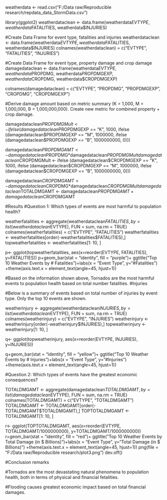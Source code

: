 
weatherdata <- read.csv("F:/Data raw/Reproducible research/repdata_data_StormData.csv")
  

library(ggplot2)
weatherdataclean <- data.frame(weatherdata$EVTYPE,weatherdata$FATALITIES, weatherdata$INJURIES)

#Create Data Frame for event type, fatalities and injuries
weatherdataclean <- data.frame(weatherdata$EVTYPE,weatherdata$FATALITIES, weatherdata$INJURIES)
colnames(weatherdataclean) = c("EVTYPE", "FATALITIES", "INJURIES")


#Create Data Frame for event type, property damage and crop damage
damagedataclean <- data.frame(weatherdata$EVTYPE,weatherdata$PROPDMG, weatherdata$PROPDMGEXP, weatherdata$CROPDMG, weatherdata$CROPDMGEXP)

colnames(damagedataclean) = c("EVTYPE", "PROPDMG", "PROPDMGEXP", "CROPDMG", "CROPDMGEXP")


#Derive damage amount based on metric summary (K = 1,000, M = 1,000,000, B = 1,000,000,000). Create new metric for combined property + crop damage.

damagedataclean$PROPDMGMult <- ifelse (damagedataclean$PROPDMGEXP == "K", 1000, ifelse (damagedataclean$PROPDMGEXP == "M", 1000000, ifelse (damagedataclean$PROPDMGEXP == "B", 1000000000, 0)))

damagedataclean$PROPDMGAMT <- damagedataclean$PROPDMG*damagedataclean$PROPDMGMult
damagedataclean$CROPDMGMult <- ifelse (damagedataclean$CROPDMGEXP == "K", 1000, ifelse (damagedataclean$CROPDMGEXP == "M", 1000000, ifelse (damagedataclean$CROPDMGEXP == "B", 1000000000, 0)))

damagedataclean$CROPDMGAMT <- damagedataclean$CROPDMG*damagedataclean$CROPDMGMult
damagedataclean$TOTALDMGAMT <- damagedataclean$PROPDMGAMT+damagedataclean$CROPDMGAMT


#Results
#Question 1: Which types of events are most harmful to population health?

weatherfatalities <- aggregate(weatherdataclean$FATALITIES, by = list(weatherdataclean$EVTYPE), FUN = sum, na.rm = TRUE)
colnames(weatherfatalities) = c("EVTYPE", "FATALITIES")
weatherfatalities <- weatherfatalities[order(-weatherfatalities$FATALITIES),]
topweatherfatalities <- weatherfatalities[1: 10, ]

p<- ggplot(topweatherfatalities, aes(x=reorder(EVTYPE, FATALITIES), y=FATALITIES))
p+geom_bar(stat = "identity", fill = "purple")+ ggtitle("Top 10 Weather Events by # Fatalities")+labs(x = "Event Type", y="#Fatalities") +theme(axis.text.x = element_text(angle=45, hjust=1))

#Based on the information shown above, Tornados are the most harmful events to population health based on total number fatalities.
#Injuries

#Below is a summary of events based on total number of injuries by event type. Only the top 10 events are shown.

weatherinjury <- aggregate(weatherdataclean$INJURIES, by = list(weatherdataclean$EVTYPE), FUN = sum, na.rm = TRUE)
colnames(weatherinjury) = c("EVTYPE", "INJURIES")
weatherinjury <- weatherinjury[order(-weatherinjury$INJURIES),]
topweatherinjury <- weatherinjury[1: 10, ]

q<- ggplot(topweatherinjury, aes(x=reorder(EVTYPE, INJURIES), y=INJURIES))

q+geom_bar(stat = "identity", fill = "yellow")+ ggtitle("Top 10 Weather Events by # Injuries")+labs(x = "Event Type", y="#Injuries") +theme(axis.text.x = element_text(angle=45, hjust=1))

#Question 2: Which types of events have the greatest economic consequences?

TOTALDMGAMT <- aggregate(damagedataclean$TOTALDMGAMT, by = list(damagedataclean$EVTYPE), FUN = sum, na.rm = TRUE)
colnames(TOTALDMGAMT) = c("EVTYPE", "TOTALDMGAMT")
TOTALDMGAMT <- TOTALDMGAMT[order(-TOTALDMGAMT$TOTALDMGAMT),]
TOPTOTALDMGAMT <- TOTALDMGAMT[1: 10, ]

r<- ggplot(TOPTOTALDMGAMT, aes(x=reorder(EVTYPE, TOTALDMGAMT/1000000000), y=TOTALDMGAMT/1000000000))
r+geom_bar(stat = "identity", fill = "red")+ ggtitle("Top 10 Weather Events by Total Damage (in $ Billions)")+labs(x = "Event Type", y="Total Damage (in $ Billions)") +theme(axis.text.x = element_text(angle=45, hjust=1))
png(file = "F:/Data raw/Reproducible research/plot3.png")
dev.off()

#Conclusion remarks

#Tornados are the most devastating natural phenomena to population health, both in terms of physical and financial fetalities.

#Flooding causes greatest economic impact based on total financial damages.
